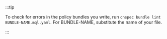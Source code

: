 :::tip

To check for errors in the policy bundles you write, run `cnspec bundle lint BUNDLE-NAME.mql.yaml`. For BUNDLE-NAME, substitute the name of your file.

:::
